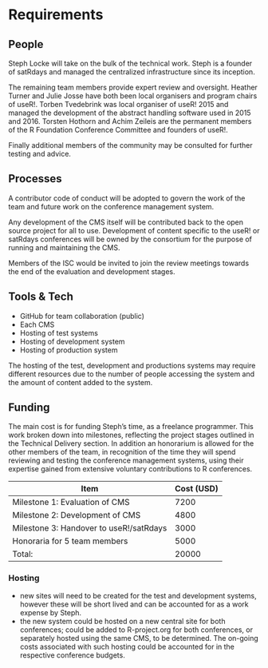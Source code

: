 # Requirements
<!-- 
An idea of what is required to make the project actually happen
-->

## People
<!--
Who needs to be involved, what's the proposed structure, what will it take to get their involvement?
-->
Steph Locke will take on the bulk of the technical work. Steph is a founder of
satRdays and managed the centralized infrastructure since its inception.

The remaining team members provide expert review and oversight. Heather Turner 
and Julie Josse have both been local organisers and program chairs of useR!. 
Torben Tvedebrink was local organiser of useR! 2015 and managed the development
of the abstract handling software used in 2015 and 2016. Torsten Hothorn and
Achim Zeileis are the permanent members of the R Foundation Conference Committee
and founders of useR!.

Finally additional members of the community may be consulted for further testing
and advice.

## Processes
<!-- 
What processes need to be put in place e.g. codes of conduct, regular ISC meetings, handover to the community at large?
-->
A contributor code of conduct will be adopted to govern the work of the team and
future work on the conference management system.

Any development of the CMS itself will be contributed back to the open source 
project for all to use. Development of content specific to the useR! or satRdays
conferences will be owned by the consortium for the purpose of running and 
maintaining the CMS.

Members of the ISC would be invited to join the review meetings towards the end 
of the evaluation and development stages.

## Tools & Tech
<!--
What is going to be needed to deliver this project? 

Will cloud computing be used - if yes are there are necessary components that will be deciding factors between providers?

Are there tools or tech that don't exist that will be produced to facilitate the project?
-->
 - GitHub for team collaboration (public)
 - Each CMS
 - Hosting of test systems
 - Hosting of development system
 - Hosting of production system
 
The hosting of the test, development and productions systems may require 
different resources due to the number of people accessing the system and the 
amount of content added to the system. 

## Funding
<!--
A summary of the requirements that contextualises the costs
-->

The main cost is for funding Steph's time, as a freelance programmer. This work 
broken down into milestones, reflecting the project stages outlined in the 
Technical Delivery section. In addition an honorarium is allowed for the other
members of the team, in recognition of the time they will spend reviewing and 
testing the conference management systems, using their expertise gained from 
extensive voluntary contributions to R conferences.

| Item | Cost (USD) |
| ---- | ---- |
| Milestone 1: Evaluation of CMS | 7200  |
| Milestone 2: Development of CMS | 4800 |
| Milestone 3: Handover to useR!/satRdays | 3000 |
| Honoraria for 5 team members | 5000 |
| Total: | 20000 |


### Hosting

 - new sites will need to be created for the test and development systems, 
 however these will be short lived and can be accounted for as a work expense by 
 Steph.
 - the new system could be hosted on a new central site for both conferences; 
 could be added to R-project.org for both conferences, or separately hosted 
 using the same CMS, to be determined. The on-going costs associated with such 
 hosting could be accounted for in the respective conference budgets.
